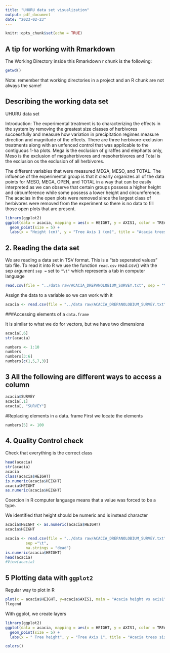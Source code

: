 ```yaml
---
title: "UHURU data set visualization"
output: pdf_document
date: "2023-02-23"
---
```


```r
knitr::opts_chunk$set(echo = TRUE)
```

## A tip for working with Rmarkdown
The Working Directory inside this Rmarkdown r chunk is the following:
```r
getwd()
```

Note: remember that working directories in a project and an R chunk are not always the same!

## Describing the working data set

UHURU data set

Introduction:
The experimental treatment is to characterizing the effects in the system by removing the greatest size classes of herbivores successfully and measure how variation in precipitation regimes measure direction and magnitude of the effects. There are three herbivore-exclusion treatments along with an unfenced control that was applicable to the contiguous 1-ha plots. Mega is the exclusion of giraffes and elephants only, Meso is the exclusion of megaherbivores and mesoherbivores and Total is the exclusion os the exclusion of all herbivores.

The different variables that were measured MEGA, MESO, and TOTAL.
The influence of the experimental group is that it clearly organizes all of the data points for MESO, MEGA, OPEN, and TOTAL in a way that can be easily interpreted as we can observe that certain groups possess a higher height and circumference while some possess a lower height and circumference.
The acacias in the open plots were removed since the largest class of herbivores were removed from the experiment so there is no data to fill those open plots that are present. 


```r
library(ggplot2)
ggplot(data = acacia, mapping = aes(x = HEIGHT, y = AXIS1, color = TREATMENT)) +
  geom_point(size = 5) + 
  labs(x = "Height (cm)", y = "Tree Axis 1 (cm)", title = "Acacia trees size relationships")

```

## 2. Reading the data set

We are reading a data set in TSV format. This is a "tab seperated values" tab file.
To read it into R we use the function `read.csv` read.csv() with the sep argument `sep =` set to `"\t"` which represents a tab in computer language
```r
read.csv(file = "../data raw/ACACIA_DREPANOLOBIUM_SURVEY.txt", sep = "\t")
```

Assign the data to a variable so we can work with it

```r
acacia <- read.csv(file = "../data raw/ACACIA_DREPANOLOBIUM_SURVEY.txt", sep = "\t")
```

###Accessing elements of a `data.frame`

It is similar to what we do for vectors, but we have two dimensions

```r
acacia[,6]
str(acacia)
```

```r
numbers <- 1:10
numbers
numbers[3:6]
numbers[c(1,5,7,3)]
```

## 3 All the following are different ways to access a column

```r
acacia$SURVEY
acacia[,1]
acacia[, "SURVEY"]
```

#Replacing elements in a data. frame
First we locate the elements
```r
numbers[5] <- 100
```

## 4. Quality Control check
Check that everything is the correct class
```r
head(acacia)
str(acacia)
acacia
class(acacia$HEIGHT)
is.numeric(acacia$HEIGHT)
acacia$HEIGHT
as.numeric(acacia$HEIGHT)

```

Coercion in R computer language means that a value was forced to be a type.


We identified that height should be numeric and is instead character

```r
acacia$HEIGHT <- as.numeric(acacia$HEIGHT)
acacia$HEIGHT
```

```r
acacia <- read.csv(file = "../data raw/ACACIA_DREPANOLOBIUM_SURVEY.txt",
         sep ="\t",
         na.strings = "dead")
is.numeric(acacia$HEIGHT)
head(acacia)
#View(acacia)
```
## 5 Plotting data with `ggplot2`

Regular way to plot in R
```r
plot(x = acacia$HEIGHT, y=acacia$AXIS1, main = "Acacia height vs axis1")
?legend
```

With ggplot, we create layers
```r
library(ggplot2)
ggplot(data = acacia, mapping = aes(x = HEIGHT, y = AXIS1, color = TREATMENT)) +
  geom_point(size = 5) + 
  labs(x = " Tree height", y = "Tree Axis 1", title = "Acacia trees size relationships")

```
```r
colors()
```
